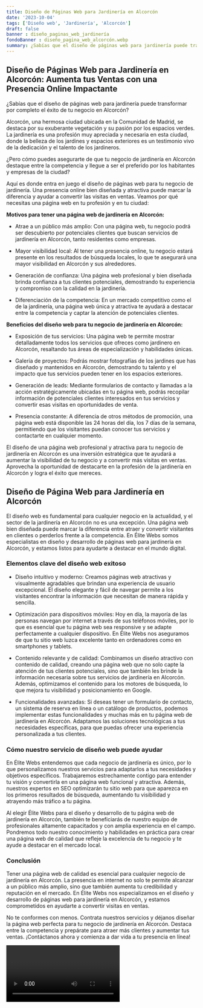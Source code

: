 ```yaml
---
title: Diseño de Páginas Web para Jardinería en Alcorcón
date: '2023-10-04'
tags: ['Diseño web', 'Jardinería', 'Alcorcón']
draft: false
banner : diseño_paginas_web_jardinería
fondoBanner : diseño_pagina_web_alcorcón.webp
summary: ¿Sabías que el diseño de páginas web para jardinería puede transformar por completo el éxito de tu negocio en Alcorcón?
---
```


## **Diseño de Páginas Web para Jardinería en Alcorcón: Aumenta tus Ventas con una Presencia Online Impactante** 

¿Sabías que el diseño de páginas web para jardinería puede transformar por completo el éxito de tu negocio en Alcorcón?

Alcorcón, una hermosa ciudad ubicada en la Comunidad de Madrid, se destaca por su exuberante vegetación y su pasión por los espacios verdes. La jardinería es una profesión muy apreciada y necesaria en esta ciudad, donde la belleza de los jardines y espacios exteriores es un testimonio vivo de la dedicación y el talento de los jardineros.

¿Pero cómo puedes asegurarte de que tu negocio de jardinería en Alcorcón destaque entre la competencia y llegue a ser el preferido por los habitantes y empresas de la ciudad?

Aquí es donde entra en juego el diseño de páginas web para tu negocio de jardinería. Una presencia online bien diseñada y atractiva puede marcar la diferencia y ayudar a convertir las visitas en ventas. Veamos por qué necesitas una página web en tu profesión y en tu ciudad:

**Motivos para tener una página web de jardinería en Alcorcón:**

- Atrae a un público más amplio: Con una página web, tu negocio podrá ser descubierto por potenciales clientes que buscan servicios de jardinería en Alcorcón, tanto residentes como empresas.

- Mayor visibilidad local: Al tener una presencia online, tu negocio estará presente en los resultados de búsqueda locales, lo que te asegurará una mayor visibilidad en Alcorcón y sus alrededores.

- Generación de confianza: Una página web profesional y bien diseñada brinda confianza a tus clientes potenciales, demostrando tu experiencia y compromiso con la calidad en la jardinería.

- Diferenciación de la competencia: En un mercado competitivo como el de la jardinería, una página web única y atractiva te ayudará a destacar entre la competencia y captar la atención de potenciales clientes.

**Beneficios del diseño web para tu negocio de jardinería en Alcorcón:**

- Exposición de tus servicios: Una página web te permite mostrar detalladamente todos los servicios que ofreces como jardinero en Alcorcón, resaltando tus áreas de especialización y habilidades únicas.

- Galería de proyectos: Podrás mostrar fotografías de los jardines que has diseñado y mantenidos en Alcorcón, demostrando tu talento y el impacto que tus servicios pueden tener en los espacios exteriores.

- Generación de leads: Mediante formularios de contacto y llamadas a la acción estratégicamente ubicadas en tu página web, podrás recopilar información de potenciales clientes interesados en tus servicios y convertir esas visitas en oportunidades de venta.

- Presencia constante: A diferencia de otros métodos de promoción, una página web está disponible las 24 horas del día, los 7 días de la semana, permitiendo que los visitantes puedan conocer tus servicios y contactarte en cualquier momento.

El diseño de una página web profesional y atractiva para tu negocio de jardinería en Alcorcón es una inversión estratégica que te ayudará a aumentar la visibilidad de tu negocio y a convertir más visitas en ventas. Aprovecha la oportunidad de destacarte en la profesión de la jardinería en Alcorcón y logra el éxito que mereces.

<GifSeo />

<Cta />

## Diseño de Página Web para Jardinería en Alcorcón

El diseño web es fundamental para cualquier negocio en la actualidad, y el sector de la jardinería en Alcorcón no es una excepción. Una página web bien diseñada puede marcar la diferencia entre atraer y convertir visitantes en clientes o perderlos frente a la competencia. En Élite Webs somos especialistas en diseño y desarrollo de páginas web para jardinería en Alcorcón, y estamos listos para ayudarte a destacar en el mundo digital.

### Elementos clave del diseño web exitoso

- Diseño intuitivo y moderno: Creamos páginas web atractivas y visualmente agradables que brindan una experiencia de usuario excepcional. El diseño elegante y fácil de navegar permite a los visitantes encontrar la información que necesitan de manera rápida y sencilla.

- Optimización para dispositivos móviles: Hoy en día, la mayoría de las personas navegan por internet a través de sus teléfonos móviles, por lo que es esencial que tu página web sea responsive y se adapte perfectamente a cualquier dispositivo. En Élite Webs nos aseguramos de que tu sitio web luzca excelente tanto en ordenadores como en smartphones y tablets.

- Contenido relevante y de calidad: Combinamos un diseño atractivo con contenido de calidad, creando una página web que no solo capte la atención de tus clientes potenciales, sino que también les brinde la información necesaria sobre tus servicios de jardinería en Alcorcón. Además, optimizamos el contenido para los motores de búsqueda, lo que mejora tu visibilidad y posicionamiento en Google.

- Funcionalidades avanzadas: Si deseas tener un formulario de contacto, un sistema de reserva en línea o un catálogo de productos, podemos implementar estas funcionalidades y muchas más en tu página web de jardinería en Alcorcón. Adaptamos las soluciones tecnológicas a tus necesidades específicas, para que puedas ofrecer una experiencia personalizada a tus clientes.

### Cómo nuestro servicio de diseño web puede ayudar

En Élite Webs entendemos que cada negocio de jardinería es único, por lo que personalizamos nuestros servicios para adaptarlos a tus necesidades y objetivos específicos. Trabajaremos estrechamente contigo para entender tu visión y convertirla en una página web funcional y atractiva. Además, nuestros expertos en SEO optimizarán tu sitio web para que aparezca en los primeros resultados de búsqueda, aumentando tu visibilidad y atrayendo más tráfico a tu página.

Al elegir Élite Webs para el diseño y desarrollo de tu página web de jardinería en Alcorcón, también te beneficiarás de nuestro equipo de profesionales altamente capacitados y con amplia experiencia en el campo. Pondremos todo nuestro conocimiento y habilidades en práctica para crear una página web de calidad que refleje la excelencia de tu negocio y te ayude a destacar en el mercado local.

### Conclusión

Tener una página web de calidad es esencial para cualquier negocio de jardinería en Alcorcón. La presencia en internet no solo te permite alcanzar a un público más amplio, sino que también aumenta tu credibilidad y reputación en el mercado. En Élite Webs nos especializamos en el diseño y desarrollo de páginas web para jardinería en Alcorcón, y estamos comprometidos en ayudarte a convertir visitas en ventas.

No te conformes con menos. Contrata nuestros servicios y déjanos diseñar la página web perfecta para tu negocio de jardinería en Alcorcón. Destaca entre la competencia y prepárate para atraer más clientes y aumentar tus ventas. ¡Contáctanos ahora y comienza a dar vida a tu presencia en línea!

<Video />

<CtaBot job='Jardinería' city='Alcorcón'/>

<Gmaps query='Alcorcón+españa+maps' />
